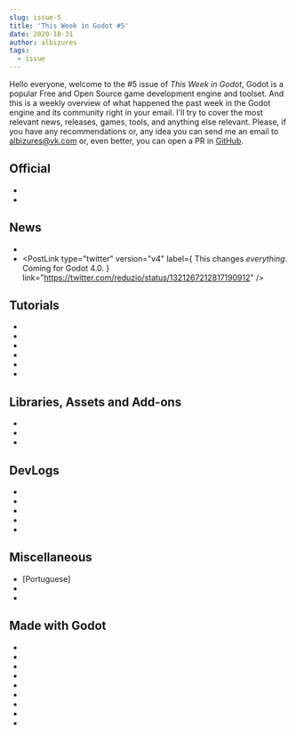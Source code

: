 ```yaml
---
slug: issue-5
title: 'This Week in Godot #5'
date: 2020-10-31
author: albizures
tags:
  - issue
---
```



Hello everyone, welcome to the #5 issue of _This Week in Godot_, Godot is a popular Free and Open Source game development engine and toolset. And this is a weekly overview of what happened the past week in the Godot engine and its community right in your email. I'll try to cover the most relevant news, releases, games, tools, and anything else relevant. Please, if you have any recommendations or, any idea you can send me an email to albizures@vk.com or, even better, you can open a PR in [GitHub](https://github.com/albizures/ThisWeekInGodot).

## Official

- <PostLink
  	type="article"
  	label="Godot Web export progress report #3"
  	link="https://godotengine.org/article/godot-web-progress-report-3"
  />
- <PostLink
  	type="youtube"
  	label="Godot Live Q&A with engine developers – October 2020"
  	link="https://youtu.be/xegEjjKjJgQ"
  />

## News

- <PostLink
  	type="twitter"
  	author="reduzio"
  	author="reduzio"
  	label="Stable and reliable FOSS FBX import support in Godot!"
  	link="https://twitter.com/reduzio/status/1322216814894587905"
  />
- <PostLink
  	type="twitter"
  	version="v4"
  	label={
  		<span>
  			This changes <i>everything</i>. Coming for Godot 4.0.
  		</span>
  	}
  	link="https://twitter.com/reduzio/status/1321267212817190912"
  />

## Tutorials

- <PostLink
  	type="youtube"
  	label="AnimationPlayer in Godot GDScript"
  	link="https://youtu.be/dwCGxf4ym-U"
  />
- <PostLink
  	type="youtube"
  	label="GDQuest: Multilingual support"
  	source="https://github.com/GDQuest/website/pull/230"
  	link="https://github.com/GDQuest/website/pull/230"
  />
- <PostLink
  	type="youtube"
  	label="Making a 2D shooter game in Godot Engine : Part 1 (Top down world and player movement)"
  	link="https://youtu.be/K0HM6RfM_9Y"
  />
- <PostLink
  	type="youtube"
  	label="AnimationPlayer Music in Godot GDScript"
  	link="https://youtu.be/sVOLt0pH7ZY"
  />
- <PostLink
  	type="article"
  	label="Global Illumination in Godot"
  	link="https://samuelbigos.github.io/posts/2dgi1-2d-global-illumination-in-godot.html"
  />
- <PostLink
  	type="article"
  	label="Bunny World"
  	source="https://github.com/ramza/BunnyWorld"
  	link="http://www.brainjargames.com/bunny-world"
  />

## Libraries, Assets and Add-ons

- <PostLink
  	label="Online game boilerplate"
  	source="https://github.com/AnicetNgrt/GodotOnlineRoomSystem"
  	link="https://github.com/AnicetNgrt/GodotOnlineRoomSystem"
  />
- <PostLink
  	label="GameAnalytics SDK for Godot"
  	source="https://github.com/GameAnalytics/GA-SDK-GODOT"
  	link="https://gameanalytics.com/docs/item/godot-sdk"
  />
- <PostLink
  	label="GodotRetro: A shader pack for godot"
  	source="https://github.com/Ahopness/GodotRetro"
  	link="https://github.com/Ahopness/GodotRetro"
  />

## DevLogs

- <PostLink
  	type="youtube"
  	label="Machine Learning on Godot Game Engine"
  	link="https://youtu.be/24VYd-22KmU"
  />
- <PostLink
  	type="youtube"
  	label="Street Fighter/Resident Evil Idea in Godot using Google Street Map"
  	link="https://youtu.be/2xbl9XyQb8c"
  />
- <PostLink
  	type="youtube"
  	label="I'm Not Over It (Trying to recreate Getting Over It)"
  	link="https://youtu.be/U58EVHK6hns"
  />
- <PostLink
  	type="youtube"
  	label="While kids are off school I try to balance family life and gamedev"
  	link="https://youtu.be/cIYBtGcgxSI"
  />
- <PostLink
  	type="youtube"
  	label="Rooms with Doors."
  	link="https://threepointfivecats.be/cat/games/sh/blog20201030.php"
  />

## Miscellaneous

- [Portuguese] <PostLink
  	label="Godot SP Meetup Online formulário"
  	link="https://twitter.com/vnen/status/1321074418211147776"
  />
- <PostLink
  	type="youtube"
  	label="6 Channels for Learning Gamedev & Godot on YouTube!"
  	link="https://youtu.be/qdmu1caEvOE"
  />
- <PostLink
  	type="youtube"
  	label="Godot On The Web"
  	link="https://youtu.be/OaUvi4SCq_s"
  />

## Made with Godot

- <PostLink
  	label="Redd's Runaway: A run and gun action game"
  	link="https://bewolf-studio.itch.io/redds-runaway"
  />
- <PostLink
  	label="Shaolin Soccer"
  	link="https://murarz208.itch.io/shaolin-soccer"
  />
- <PostLink
  	label="TilePipe: A tool to generate tilesets"
  	link="https://aleksandrbazhin.itch.io/tilepipe"
  />
- <PostLink
  	label='Midnight Manor: A short narrative-driven "pick-em-up" platformer'
  	link="https://travm.itch.io/midnight-manor"
  />
- <PostLink
  	label="Dry Path: A 2D / 3D exploration third person platformer game"
  	link="https://pixel-boy.itch.io/dry-path"
  />
- <PostLink
  	label="Spooky Station: A game pack filled with 9 ghostly games of all types"
  	link="https://bakudas.itch.io/spooky-station"
  />
- <PostLink
  	label="Project Kat: A horror RPG"
  	link="https://leef6010.itch.io/projectkat"
  />
- <PostLink
  	label="While Waiting: A single-player story and exploration game"
  	link="https://zattstudio.itch.io/while-waiting"
  />
- <PostLink
  	label='Bounce Restart: A tiny physics-based "puzzle" platformer'
  	link="https://nimblebeastscollective.itch.io/bounce-restart"
  />
